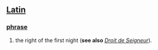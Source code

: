 == [[Latin]] ==
=== [[phrase]] ===
# the right of the first night ('''see also''' ''[[Droit de Seigneur]]'').